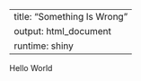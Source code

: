   ---
  title: "Something Is Wrong"
  output: html_document
  runtime: shiny
  ---
  
  Hello World
  
  <a href="LucasNathe_resume.pdf" class="image fit"><img src="images/LucasNathe_resume.jpg" alt=""></a>	
